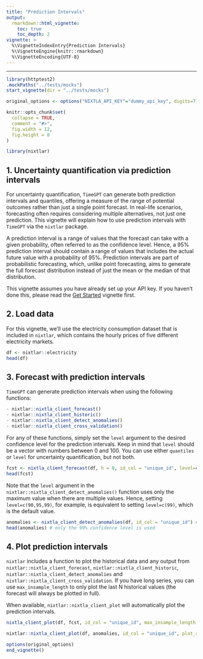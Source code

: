 ```yaml
---
title: "Prediction Intervals"
output: 
  rmarkdown::html_vignette:
    toc: true 
    toc_depth: 2
vignette: >
  %\VignetteIndexEntry{Prediction Intervals}
  %\VignetteEngine{knitr::rmarkdown}
  %\VignetteEncoding{UTF-8}
---
```


---
```r
library(httptest2)
.mockPaths("../tests/mocks")
start_vignette(dir = "../tests/mocks")

original_options <- options("NIXTLA_API_KEY"="dummy_api_key", digits=7)

knitr::opts_chunk$set(
  collapse = TRUE,
  comment = "#>", 
  fig.width = 12, 
  fig.height = 8
)
```

```r
library(nixtlar)
```

## 1. Uncertainty quantification via prediction intervals  
For uncertainty quantification, `TimeGPT` can generate both prediction intervals and quantiles, offering a measure of the range of potential outcomes rather than just a single point forecast. In real-life scenarios, forecasting often requires considering multiple alternatives, not just one prediction. This vignette will explain how to use prediction intervals with `TimeGPT` via the `nixtlar` package.

A prediction interval is a range of values that the forecast can take with a given probability, often referred to as the confidence level. Hence, a 95% prediction interval should contain a range of values that includes the actual future value with a probability of 95%. Prediction intervals are part of probabilistic forecasting, which, unlike point forecasting, aims to generate the full forecast distribution instead of just the mean or the median of that distribution.

This vignette assumes you have already set up your API key. If you haven't done this, please read the [Get Started](https://nixtla.github.io/nixtlar/articles/anomaly-detection.html) vignette first. 

## 2. Load data 
For this vignette, we'll use the electricity consumption dataset that is included in `nixtlar`, which contains the hourly prices of five different electricity markets. 

```r
df <- nixtlar::electricity
head(df)
```

## 3. Forecast with prediction intervals
`TimeGPT` can generate prediction intervals when using the following functions: 

```r
- nixtlar::nixtla_client_forecast()
- nixtlar::nixtla_client_historic() 
- nixtlar::nixtla_client_detect_anomalies()
- nixtlar::nixtla_client_cross_validation()
```

For any of these functions, simply set the `level` argument to the desired confidence level for the prediction intervals. Keep in mind that `level` should be a vector with numbers between 0 and 100. You can use either `quantiles` or `level` for uncertainty quantification, but not both. 

```r
fcst <- nixtla_client_forecast(df, h = 8, id_col = "unique_id", level=c(80,95))
head(fcst)
```

Note that the `level` argument in the `nixtlar::nixtla_client_detect_anomalies()` function uses only the maximum value when there are multiple values. Hence, setting `level=c(90,95,99)`, for example, is equivalent to setting `level=c(99)`, which is the default value.  

```r
anomalies <- nixtla_client_detect_anomalies(df, id_col = "unique_id") # level=c(90,95,99)
head(anomalies) # only the 99% confidence level is used 
```

## 4. Plot prediction intervals 
`nixtlar` includes a function to plot the historical data and any output from `nixtlar::nixtla_client_forecast`, `nixtlar::nixtla_client_historic`, `nixtlar::nixtla_client_detect_anomalies` and `nixtlar::nixtla_client_cross_validation`. If you have long series, you can use `max_insample_length` to only plot the last N historical values (the forecast will always be plotted in full). 

When available, `nixtlar::nixtla_client_plot` will automatically plot the prediction intervals. 

```r
nixtla_client_plot(df, fcst, id_col = "unique_id", max_insample_length = 100)
```

```r
nixtlar::nixtla_client_plot(df, anomalies, id_col = "unique_id", plot_anomalies = TRUE)
```

```r
options(original_options)
end_vignette()
```


